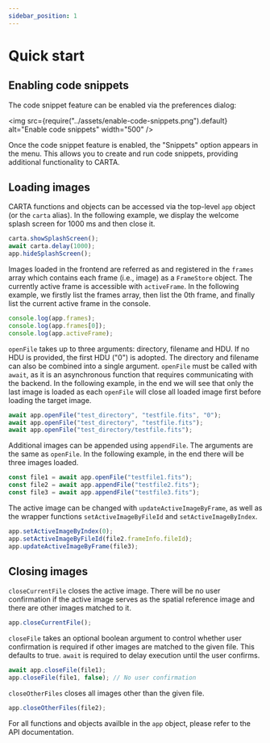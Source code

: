 ```yaml
---
sidebar_position: 1
---
```


# Quick start

## Enabling code snippets

The code snippet feature can be enabled via the preferences dialog:

<img src={require("../assets/enable-code-snippets.png").default} alt="Enable code snippets" width="500" />

Once the code snippet feature is enabled, the "Snippets" option appears in the menu. This allows you to create and run code snippets, providing additional functionality to CARTA.

## Loading images

CARTA functions and objects can be accessed via the top-level <ApiLink path="/.-stores/class/AppStore">`app`</ApiLink> object (or the <ApiLink path="/.-stores/class/AppStore">`carta`</ApiLink> alias). In the following example, we display the welcome splash screen for 1000 ms and then close it.

```javascript
carta.showSplashScreen();
await carta.delay(1000);
app.hideSplashScreen();
```

Images loaded in the frontend are referred as and registered in the <ApiLink path="/.-stores/class/AppStore/#frames">`frames`</ApiLink> array which contains each frame (i.e., image) as a <ApiLink path="/.-stores/class/FrameStore">`FrameStore`</ApiLink> object. The currently active frame is accessible with <ApiLink path="/.-stores/class/AppStore/#activeFrame">`activeFrame`</ApiLink>. In the following example, we firstly list the frames array, then list the 0th frame, and finally list the current active frame in the console.

```javascript
console.log(app.frames);
console.log(app.frames[0]);
console.log(app.activeFrame);
```

<ApiLink path="/.-stores/class/AppStore/#openFile">`openFile`</ApiLink> takes up to three arguments: directory, filename and HDU. If no HDU is provided, the first HDU ("0") is adopted. The directory and filename can also be combined into a single
argument. <ApiLink path="/.-stores/class/AppStore/#openFile">`openFile`</ApiLink> must be called with `await`, as it is an asynchronous function that requires communicating with the backend. In the following example, in the end we will see that
only the last image is loaded as each <ApiLink path="/.-stores/class/AppStore/#openFile">`openFile`</ApiLink> will close all loaded image first before loading the target image.

```javascript
await app.openFile("test_directory", "testfile.fits", "0");
await app.openFile("test_directory", "testfile.fits");
await app.openFile("test_directory/testfile.fits");
```

Additional images can be appended using <ApiLink path="/.-stores/class/AppStore/#appendFile">`appendFile`</ApiLink>. The arguments are the same as <ApiLink path="/.-stores/class/AppStore/#openFile">`openFile`</ApiLink>. In the following example, in the end there will be three images loaded.

```javascript
const file1 = await app.openFile("testfile1.fits");
const file2 = await app.appendFile("testfile2.fits");
const file3 = await app.appendFile("testfile3.fits");
```

The active image can be changed with <ApiLink path="/.-stores/class/AppStore/#updateActiveImageByFrame">`updateActiveImageByFrame`</ApiLink>, as well as the wrapper functions <ApiLink path="/.-stores/class/AppStore/#setActiveImageByFileId">`setActiveImageByFileId`</ApiLink> and <ApiLink path="/.-stores/class/AppStore/#setActiveImageByIndex">`setActiveImageByIndex`</ApiLink>.

```javascript
app.setActiveImageByIndex(0);
app.setActiveImageByFileId(file2.frameInfo.fileId);
app.updateActiveImageByFrame(file3);
```

## Closing images

<ApiLink path="/.-stores/class/AppStore/#closeCurrentFile">`closeCurrentFile`</ApiLink> closes the active image. There will be no user confirmation if the active image serves as the spatial reference image and there are other images matched
to it.

```javascript
app.closeCurrentFile();
```

<ApiLink path="/.-stores/class/AppStore/#closeFile">`closeFile`</ApiLink> takes an optional boolean argument to control whether user confirmation is required if other images are matched to the given file. This defaults to true. `await` is required
to delay execution until the user confirms.

```javascript
await app.closeFile(file1);
app.closeFile(file1, false); // No user confirmation
```

<ApiLink path="/.-stores/class/AppStore/#closeOtherFiles">`closeOtherFiles`</ApiLink> closes all images other than the given file.

```javascript
app.closeOtherFiles(file2);
```

For all functions and objects availble in the <ApiLink path="/.-stores/class/AppStore">`app`</ApiLink> object, please refer to the <ApiLink path="/.-stores/class/AppStore">API documentation</ApiLink>.
